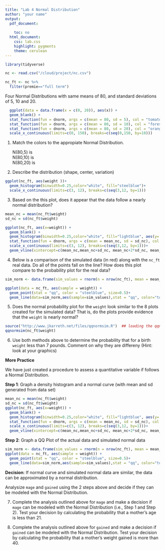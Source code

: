 ```yaml
---
title: "Lab 4 Normal Distribution"
author: "your name"
output:
  pdf_document:
    
    toc: no
  html_document:
    css: lab.css
    highlight: pygments
    theme: cerulean
---
```



```r
library(tidyverse)
```

```r
nc <- read.csv("/cloud/project/nc.csv")

nc_ft <- nc %>% 
  filter(premie=="full term")
```

Four Normal Distributions with same means of 80, and standard deviations of 5, 10 and 20.
```r
  ggplot(data = data.frame(x = c(0, 20)), aes(x)) +
  geom_blank() +
  stat_function(fun = dnorm, args = c(mean = 80, sd = 5), col = "tomato")+
  stat_function(fun = dnorm, args = c(mean = 80, sd = 10), col = "forestgreen")+
  stat_function(fun = dnorm, args = c(mean = 80, sd = 20), col = "orange")+
  scale_x_continuous(limits=c(0, 150), breaks=c(seq(0,150, by=10)))
```

1.  Match the colors to the appropiate Normal Distribution.
   
    N(80,5) is  
    N(80,10) is  
    N(80,20) is  


2.  Describe the distribution (shape, center, variation)

```r
ggplot(nc_ft, aes(weight ))+
  geom_histogram(binwidth=0.25,color="white", fill="steelblue")+
  scale_x_continuous(limits=c(3, 12), breaks=c(seq(3,12, by=1)))
```

3.  Based on the this plot, does it appear that the data follow a nearly normal distribution?

```r
mean_nc = mean(nc_ft$weight)
sd_nc = sd(nc_ft$weight)

ggplot(nc_ft, aes(x=weight)) +
  geom_blank() +
  geom_histogram(binwidth=0.25,color="white", fill="lightblue", aes(y=..density..)) +
  stat_function(fun = dnorm, args = c(mean = mean_nc, sd = sd_nc), col = "tomato")+
  scale_x_continuous(limits=c(3, 12), breaks=c(seq(3,12, by=1)))+
  geom_vline(xintercept=c(mean_nc,mean_nc+sd_nc, mean_nc+2*sd_nc, mean_nc+3*sd_nc, mean_nc-sd_nc, mean_nc-2*sd_nc, mean_nc-3*sd_nc), linetype="dashed")
```


4.  Below is a comparison of the simulated data (in red) along with the `nc_ft` real data. Do all of the points fall on the line?  How does this plot compare to the probability plot for the real data? 

```r
sim_norm <- data.frame(sim_values = rnorm(n = nrow(nc_ft), mean = mean_nc, sd = sd_nc))

ggplot(data = nc_ft, aes(sample = weight)) + 
  geom_point(stat = "qq", color = "steelblue", size=0.5)+
  geom_line(data=sim_norm,aes(sample=sim_values),stat = "qq", color="tomato")
```

5.  Does the normal probability plot for the `weight`  look similar to the 8 plots 
    created for the simulated data?  That is, do the plots provide evidence that the
    `weight` is nearly normal?
    
```r
source("http://www.jkarreth.net/files/qqnormsim.R")  ## loading the qqnormsim function
qqnormsim(nc_ft$weight)
```

6.  Use both methods above to determine the probability that for a birth `weight` less than 7 pounds. Comment on why they are differeny (Hint: look at your graphics)

**More Practice**

We have just created a procedure to assess a quantitative variable if follows a Normal Distribution.

**Step 1**: Graph a density histogram and a normal curve (with mean and sd generated from data set)
```r
mean_nc = mean(nc_ft$weight)
sd_nc = sd(nc_ft$weight)
ggplot(nc_ft, aes(x=weight)) +
  geom_blank() +
  geom_histogram(binwidth=0.25,color="white", fill="lightblue", aes(y=..density..)) +
  stat_function(fun = dnorm, args = c(mean = mean_nc, sd = sd_nc), col = "tomato")+
  scale_x_continuous(limits=c(3, 12), breaks=c(seq(3,12, by=1)))+
  geom_vline(xintercept=c(mean_nc,mean_nc+sd_nc, mean_nc+2*sd_nc, mean_nc+3*sd_nc, mean_nc-sd_nc, mean_nc-2*sd_nc, mean_nc-3*sd_nc), linetype="dashed")
```

**Step 2**:  Graph a QQ Plot of the actual data and simulated normal data
```r
sim_norm <- data.frame(sim_values = rnorm(n = nrow(nc_ft), mean = mean_nc, sd = sd_nc))
ggplot(data = nc_ft, aes(sample = weight)) + 
  geom_point(stat = "qq", color = "steelblue", size=0.5)+
  geom_line(data=sim_norm,aes(sample=sim_values),stat = "qq", color="tomato")
```

**Decision**: If normal curve and simulated normal data are similar, the data can be approximated by a normal distribution.

Analysize `mage` and `gained` using the 2 steps above and decide if they can be modeled with the Normal Distribution.  

7.  Complete the analysis outlined above for `mage` and make a decision if `mage` can be modeled with the Normal Distribution (i.e., Step 1 and Step 2).  Test your decision by calculating the probability that a mother's age is less than 21.

8.  Complete the analysis outlined above for `gained` and make a decision if `gained` can be modeled with the Normal Distribution.  Test your decision by calculating the probability that a mother's weight gained is more than 40.




